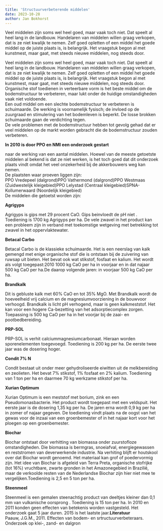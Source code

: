 ```yaml
---
title: 'Structuurverbeterende middelen'
date: 2023-10-28
author: Jan Bokhorst
---
```


Veel middelen zijn soms wel heel goed, maar vaak toch niet. Dat speelt al heel lang in de landbouw. Handelaren van middelen willen graag verkopen, dat is ze niet kwalijk te nemen. Zelf goed opletten of een middel het goede middel op de juiste plaats is, is belangrijk. Het vraagstuk begon al met kunstmest, maar gaat, met steeds nieuwe middelen, nog steeds door. 


Veel middelen zijn soms wel heel goed, maar vaak toch niet. Dat speelt al heel lang in de landbouw. Handelaren van middelen willen graag verkopen, dat is ze niet kwalijk te nemen. Zelf goed opletten of een middel het goede middel op de juiste plaats is, is belangrijk. Het vraagstuk begon al met kunstmest, maar gaat, met steeds nieuwe middelen, nog steeds door.   
Organische stof toedienen in verteerbare vorm is het beste middel om de bodemstructuur te verbeteren, maar lukt onder de huidige omstandigheden vaak niet voldoende.  
Een oud middel om een slechte bodemstructuur te verbeteren is schuimaarde. De werking is voornamelijk fysisch; de invloed op de zuurgraad en stimulering van het bodemleven is beperkt. De losse brokken schuimaarde gaan de verdichting tegen.  
De vele problemen met de bodemstructuur hebben tot gevolg gehad dat er veel middelen op de markt worden gebracht die de bodemstructuur zouden verbeteren. 

**In 2010 is door PPO en NMI een onderzoek gestart** 

naar de werking van een aantal middelen. Hoewel van de meeste getoetste middelen al bekend is dat ze niet werken, is het toch goed dat dit onderzoek plaats vindt omdat het veel onzekerheid bij de akkerbouwers weg kan nemen.  
De plaatsten waar proeven liggen zijn:  
PPO Vredepeel (dalgrond)PPO Vathermond (dalgrond)PPO Westmaas (Zuidwestelijk kleigebied)PPO Lelystad (Centraal kleigebied)SPNA-Kollumerwaard (Noordelijk kleigebied)  
De middelen die getoetst worden zijn:  

**Agrigyps**

Agrigyps is gips met 29 procent CaO. Gips beinvloedt de pH niet . Toediening is 1700 kg Agrigyps per ha. De vele zwavel in het product kan een probleem zijn in verband met toekomstige wetgeving met betrekking tot zwavel in het oppervlaktewater.  

**Betacal Carbo**

Betacal Carbo is de klassieke schuimaarde. Het is een neerslag van kalk gemengd met enige organische stof die is ontstaan bij de zuivering van ruwsap uit bieten. Het bevat ook wat stikstof, fosfaat en kalium. Het wordt als volgt toegepast:2010 1000 kg CaO per ha in voorjaar en in dat najaar 500 kg CaO per ha.De daarop volgende jaren: in voorjaar 500 kg CaO per ha.  

**Brandkalk**

Dit is gebluste kalk met 60% CaO en tot 35% MgO. Met Brandkalk wordt de hoeveelheid vrij calcium en de magnesiumvoorziening in de bouwvoor verhoogd. Brandkalk is licht pH verhogend, maar is geen kalkmeststof. Het kan voor een hogere Ca-bezetting van het adsorptiecomplex zorgen. Toepassing is 500 kg CaO per ha in het voorjar bij de zaai- en pootbedbereiding.  

**PRP-SOL**

PRP-SOL is verhit calciummagnesiumcarbonaat. Hieraan worden sporenelementen toegevoegd. Toediening is 200 kg per ha. De eerste twee jaar was de dosering hoger.

**Condit 7% N**

Condit bestaat uit onder meer gehydroliseerde eiwitten uit de melkbereiding en zeolieten. Het bevat 7% stikstof, 1% fosfaat en 2% kalium. Toediening van 1 ton per ha en daarmee 70 kg werkzame stikstof per ha.  

**Xurian Optimum**

Xurian Optimum is een meststof met borium, zink en een Pseudomonasbacterie. Het product wordt toegepast met een veldspuit. Het eerste jaar is de dosering 1,35 kg per ha. De jaren erna wordt 0,9 kg per ha in zomer of najaar gegeven. De toediening vindt plaats na de oogst van het gewas voor de inzaai van een groenbemester of in het najaar kort voor het ploegen op een groenbemester.  

**Biochar**

Biochar ontstaat door verhitting van biomassa onder zuurstofloze omstandigheden. Die biomassa is bermgras, snoeiafval, energiegewassen en reststromen van deverwerkende industrie. Na verhiting blijft er houtskool over dat Biochar wordt genoemd. Het materiaal kan grof of poedervormig zijn. Het idee van Biochar is afgeleid van Terra Preta, organische stofrijke (tot 16%) vruchtbare, zwarte gronden in het Amazonegebied in Brazilië, maar de verkoolde resten van de Nederlandse Biochar zijn hier niet mee te vergelijken.Toediening is 2,5 en 5 ton per ha.  

**Steenmeel**

Steenmeel is een gemalen steenachtig product van deeltjes kleiner dan 0,1 mm van vulkanische oorsprong . Toediening is 15 ton per ha. In 2010 en 2011 konden geen effecten van betekenis worden vastgesteld. Het onderzoek gaat 5 jaar duren. 2015 is het laatste jaar.**Literatuur**  
Paauw, J.G.M., 2011. Effecten van bodem- en srtructuurverbeteraars. Onderzoek op klei-, zand- en dalgron


